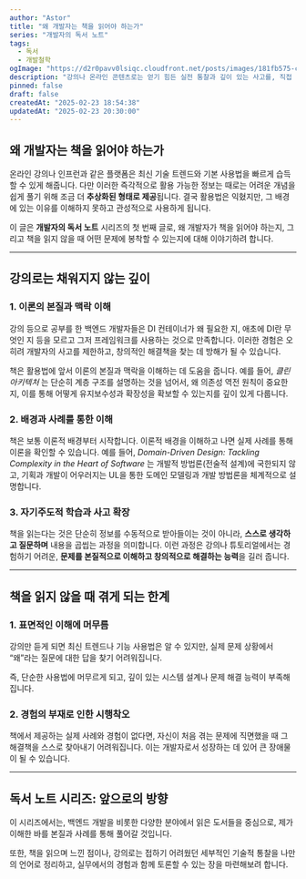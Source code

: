 ```yaml
---
author: "Astor"
title: "왜 개발자는 책을 읽어야 하는가"
series: "개발자의 독서 노트"
tags:
  - 독서
  - 개발철학
ogImage: "https://d2r0pavv0lsiqc.cloudfront.net/posts/images/181fb575-c9da-4437-868a-78a2aad51c6a.jpeg"
description: "강의나 온라인 콘텐츠로는 얻기 힘든 실전 통찰과 깊이 있는 사고를, 직접 읽은 책들을 통해 나누는 나의 독서 노트를 소개합니다."
pinned: false
draft: false
createdAt: "2025-02-23 18:54:38"
updatedAt: "2025-02-23 20:30:00"
---
```


## 왜 개발자는 책을 읽어야 하는가

온라인 강의나 인프런과 같은 플랫폼은 최신 기술 트렌드와 기본 사용법을 빠르게 습득할 수 있게 해줍니다. 다만 이러한 즉각적으로 활용 가능한 정보는 때로는 어려운 개념을 쉽게 풀기 위해 조금 더 **추상화된 형태로 제공**됩니다. 결국 활용법은 익혔지만, 그 배경에 있는 이유를 이해하지 못하고 관성적으로 사용하게 됩니다.

이 글은 **개발자의 독서 노트** 시리즈의 첫 번째 글로, 왜 개발자가 책을 읽어야 하는지, 그리고 책을 읽지 않을 때 어떤 문제에 봉착할 수 있는지에 대해 이야기하려 합니다.

---

## 강의로는 채워지지 않는 깊이

### 1. **이론의 본질과 맥락 이해**

강의 등으로 공부를 한 백엔드 개발자들은 DI 컨테이너가 왜 필요한 지, 애초에 DI란 무엇인 지 등을 모르고 그저 프레임워크를 사용하는 것으로 만족합니다. 이러한 경험은 오히려 개발자의 사고를 제한하고, 창의적인 해결책을 찾는 데 방해가 될 수 있습니다.

책은 활용법에 앞서 이론의 본질과 맥락을 이해하는 데 도움을 줍니다. 예를 들어, _클린 아키텍처_ 는 단순히 계층 구조를 설명하는 것을 넘어서, 왜 의존성 역전 원칙이 중요한지, 이를 통해 어떻게 유지보수성과 확장성을 확보할 수 있는지를 깊이 있게 다룹니다.

### 2. **배경과 사례를 통한 이해**

책은 보통 이론적 배경부터 시작합니다. 이론적 배경을 이해하고 나면 실제 사례를 통해 이론을 확인할 수 있습니다. 예를 들어, _Domain-Driven Design: Tackling Complexity in the Heart of Software_ 는 개발적 방법론(전술적 설계)에 국한되지 않고, 기획과 개발이 어우러지는 UL을 통한 도메인 모델링과 개발 방법론을 체계적으로 설명합니다.

### 3. **자기주도적 학습과 사고 확장**

책을 읽는다는 것은 단순히 정보를 수동적으로 받아들이는 것이 아니라, **스스로 생각하고 질문하며** 내용을 곱씹는 과정을 의미합니다.
이런 과정은 강의나 튜토리얼에서는 경험하기 어려운, **문제를 본질적으로 이해하고 창의적으로 해결하는 능력**을 길러 줍니다.

---

## 책을 읽지 않을 때 겪게 되는 한계

### 1. **표면적인 이해에 머무름**

강의만 듣게 되면 최신 트렌드나 기능 사용법은 알 수 있지만, 실제 문제 상황에서 “왜”라는 질문에 대한 답을 찾기 어려워집니다.

즉, 단순한 사용법에 머무르게 되고, 깊이 있는 시스템 설계나 문제 해결 능력이 부족해집니다.

### 2. **경험의 부재로 인한 시행착오**

책에서 제공하는 실제 사례와 경험이 없다면, 자신이 처음 겪는 문제에 직면했을 때 그 해결책을 스스로 찾아내기 어려워집니다. 이는 개발자로서 성장하는 데 있어 큰 장애물이 될 수 있습니다.

---

## 독서 노트 시리즈: 앞으로의 방향

이 시리즈에서는, 백엔드 개발을 비롯한 다양한 분야에서 읽은 도서들을 중심으로, 제가 이해한 바를 본질과 사례를 통해 풀어갈 것입니다.

또한, 책을 읽으며 느낀 점이나, 강의로는 접하기 어려웠던 세부적인 기술적 통찰을 나만의 언어로 정리하고, 실무에서의 경험과 함께 토론할 수 있는 장을 마련해보려 합니다.
